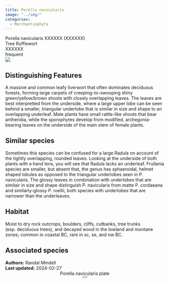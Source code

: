 ```yaml
---
title: Porella navicularis
image: "../img/"
categories:
  - Marchantiophyta
---
```


<div class="info-panel">
 <div class="info-top">
  <div class="taxon-scientific"><span class="taxon-name">Porella navicularis</span> <span class="taxon-authority">XXXXXX</span> <span class="taxon-family">(XXXXXX)</span></div>
  <div class="taxon-common">Tree Rufflewort</div>
 </div>
 <div class="info-bottom">
  <div class="taxon-qnd">XXXXXX</div>
  <div class="taxon-abundance">frequent</div>
 </div>
</div>
<div class="imerss-content-frame">
 <div class="imerss-image-header">
  <div class="imerss-image-holder imerss-column-left" data-toggle="tooltip" style="background-image: url(../img/)" title="">
  </div>

  <div class="imerss-image-holder imerss-column-right" data-toggle="tooltip" style="background-image: url(../img/)" title="">
  </div>
 </div>
 <div class="imerss-content-lower">
  <div class="imerss-column-left">
  <div class="tab-microscope" data-micromodal-trigger="modal-plate">
  <img src="../img/bryo guide microscope.png"/>
  </div>

<h2>Distinguishing Features</h2>

A massive and common leafy liverwort that often dominates deciduous forests, forming large carpets of creeping-to-swooping shiny green/yellow/brown shoots with closely overlapping leaves. The leaves are best interpretted from the underside, where a large upper lobe can be seen behind a smaller, triangular underlobe that is similar in size and shape to an overlapping underleaf. Male plants have small rattle-like shoots that bear antheridia, while the sporophytes develop from modified, archegonia-bearing leaves on the underside of the main stem of female plants.

<h2>Similar species</h2>

Sometimes this species can be confused for a large Radula on account of the tightly overlapping, rounded leaves. Looking at the underside of both plants with a hand lens, you will see that Radula lacks an underleaf. Frullania species are smaller, but absent that, the genus has sphaeroidal, helmet shaped lobules as opposed to the triangular underlobes seen in P. navicularis. The glossy leaves in combination with underlobes that are similair in size and shape distinguish P. navicularis from matte P. cordaeana and similarly-glossy P. roellii, both species with underlobes that are narrower than the underleaves.

<h2>Habitat</h2>

Moist to dry rock outcrops, boulders, cliffs, cutbanks, tree trunks (esp. deciduous trees), and decayed wood in the lowland and montane zones; common in coastal BC, rare in sc, se, and nw BC.

<h2>Associated species</h2>


</div>

<div class="imerss-column-right">

<div class="imerss-image-holder imerss-column-right" data-toggle="tooltip" style="background-image: url(../img/)" title="">
</div>

</div>

</div>
</div>

<div class="taxon-footer">
 <div class="taxon-authors"><b>Authors:</b> <span>Randal Mindell</span></div>
 <div class="taxon-update"><b>Last updated:</b> <span>2024-02-27</span></div>
</div>

<div class="modal micromodal-slide" id="modal-plate" aria-hidden="true">
 <div class="modal__overlay" tabindex="-1" data-micromodal-close>
  <div class="modal__container" role="dialog" aria-modal="true" aria-labelledby="modal-plate-title" >
   <header class="modal__header">
   <div class="modal__title" id="modal-plate-title">
  Porella navicularis plate
   </div>
   <button class="modal__close" aria-label="Close" data-micromodal-close></button>
   </header>
  <div class="modal__content" id="modal-plate-content">
   <div class="imerss-image-holder" data-toggle="tooltip" style="background-image: url(../img/)" title="">
  </div>
  </div>
  </div>
 </div>
</div>

<script src="../js/micromodal.min.js"></script>
<link href="../css/style-taxon.css" rel="stylesheet">
<link href="../css/micromodal.css" rel="stylesheet">

<script>
MicroModal.init();
</script>

